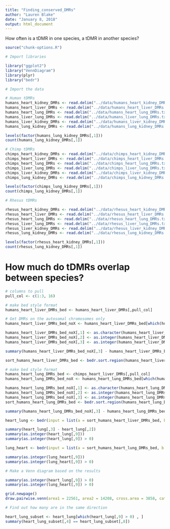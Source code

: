 ```yaml
---
title: "Finding_conserved_DMRs"
author: "Lauren Blake"
date: "January 8, 2018"
output: html_document
---
```


How often is a tDMR in one species, a tDMR in another species?

```r
source("chunk-options.R")
```


```r
# Import libraries

library("ggplot2")
library("VennDiagram")
library(plyr)
library("bedr")

# Import the data

# Human tDMRs
humans_heart_kidney_DMRs <- read.delim("../data/humans_heart_kidney_DMRs.txt")
humans_heart_liver_DMRs <- read.delim("../data/humans_heart_liver_DMRs.txt")
humans_heart_lung_DMRs <- read.delim("../data/humans_heart_lung_DMRs.txt")
humans_liver_lung_DMRs <- read.delim("../data/humans_liver_lung_DMRs.txt")
humans_liver_kidney_DMRs <- read.delim("../data/humans_liver_kidney_DMRs.txt")
humans_lung_kidney_DMRs <- read.delim("../data/humans_lung_kidney_DMRs.txt")

levels(factor(humans_lung_kidney_DMRs[,1]))
count(humans_lung_kidney_DMRs[,1])

# Chimp tDMRs
chimps_heart_kidney_DMRs <- read.delim("../data/chimps_heart_kidney_DMRs.txt")
chimps_heart_liver_DMRs <- read.delim("../data/chimps_heart_liver_DMRs.txt")
chimps_heart_lung_DMRs <- read.delim("../data/chimps_heart_lung_DMRs.txt")
chimps_liver_lung_DMRs <- read.delim("../data/chimps_liver_lung_DMRs.txt")
chimps_liver_kidney_DMRs <- read.delim("../data/chimps_liver_kidney_DMRs.txt")
chimps_lung_kidney_DMRs <- read.delim("../data/chimps_lung_kidney_DMRs.txt")

levels(factor(chimps_lung_kidney_DMRs[,1]))
count(chimps_lung_kidney_DMRs[,1])

# Rhesus tDMRs

rhesus_heart_kidney_DMRs <- read.delim("../data/rhesus_heart_kidney_DMRs.txt")
rhesus_heart_liver_DMRs <- read.delim("../data/rhesus_heart_liver_DMRs.txt")
rhesus_heart_lung_DMRs <- read.delim("../data/rhesus_heart_lung_DMRs.txt")
rhesus_liver_lung_DMRs <- read.delim("../data/rhesus_liver_lung_DMRs.txt")
rhesus_liver_kidney_DMRs <- read.delim("../data/rhesus_liver_kidney_DMRs.txt")
rhesus_lung_kidney_DMRs <- read.delim("../data/rhesus_lung_kidney_DMRs.txt")

levels(factor(rhesus_heart_kidney_DMRs[,1]))
count(rhesus_lung_kidney_DMRs[,1])
```

# How much do tDMRs overlap between species?

```r
# columns to pull
pull_col <- c(1:3, 16)

# make bed style format
humans_heart_liver_DMRs_bed <- humans_heart_liver_DMRs[,pull_col]

# Get DMRs on the autosomal chromosomes only
humans_heart_liver_DMRs_bed_noX <- humans_heart_liver_DMRs_bed[which(humans_heart_liver_DMRs_bed[,1] != "chrX"),]

humans_heart_liver_DMRs_bed_noX[,1] <- as.character(humans_heart_liver_DMRs_bed_noX[,1])
humans_heart_liver_DMRs_bed_noX[,2] <- as.integer(humans_heart_liver_DMRs_bed_noX[,2])
humans_heart_liver_DMRs_bed_noX[,3] <- as.integer(humans_heart_liver_DMRs_bed_noX[,3])

summary(humans_heart_liver_DMRs_bed_noX[,3] - humans_heart_liver_DMRs_bed_noX[,2])

sort_humans_heart_liver_DMRs_bed <- bedr.sort.region(humans_heart_liver_DMRs_bed_noX)

# make bed style format
humans_heart_lung_DMRs_bed <- chimps_heart_liver_DMRs[,pull_col]
humans_heart_lung_DMRs_bed_noX <- humans_heart_lung_DMRs_bed[which(humans_heart_lung_DMRs_bed[,1] != "chrX"),]

humans_heart_lung_DMRs_bed_noX[,1] <- as.character(humans_heart_lung_DMRs_bed_noX[,1])
humans_heart_lung_DMRs_bed_noX[,2] <- as.integer(humans_heart_lung_DMRs_bed_noX[,2])
humans_heart_lung_DMRs_bed_noX[,3] <- as.integer(humans_heart_lung_DMRs_bed_noX[,3])
sort_humans_heart_lung_DMRs_bed <- bedr.sort.region(humans_heart_lung_DMRs_bed_noX, check.chr=FALSE)

summary(humans_heart_lung_DMRs_bed_noX[,3] - humans_heart_lung_DMRs_bed_noX[,2])

heart_lung <- bedr(input = list(a = sort_humans_heart_liver_DMRs_bed, b = sort_humans_heart_lung_DMRs_bed), method = "intersect",  params = "-wao -f 0.5 -F 0.5", check.chr = FALSE)

summary(heart_lung[,3] - heart_lung[,2])
summary(as.integer(heart_lung[,9]))
summary(as.integer(heart_lung[,9]) > 0)

lung_heart <- bedr(input = list(a = sort_humans_heart_lung_DMRs_bed, b = sort_humans_heart_liver_DMRs_bed), method = "intersect",  params = "-wao -f 0.5 -F 0.5", check.chr = FALSE)

summary(as.integer(lung_heart[,9]))
summary(as.integer(lung_heart[,9]) > 0)

# Make a Venn diagram based on the results

summary(as.integer(heart_lung[,9]) > 0)
summary(as.integer(lung_heart[,9]) > 0)

grid.newpage()
draw.pairwise.venn(area1 = 22561, area2 = 14208, cross.area = 3858, category = c("Heart v. Liver", "Heart v. Lung"))

# Find out how many are in the same direction

heart_lung_subset <- heart_lung[which(heart_lung[,9] > 0) , ]
summary(heart_lung_subset[,4] == heart_lung_subset[,8])
```


